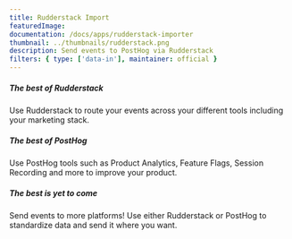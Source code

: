 ```yaml
---
title: Rudderstack Import
featuredImage:
documentation: /docs/apps/rudderstack-importer
thumbnail: ../thumbnails/rudderstack.png
description: Send events to PostHog via Rudderstack
filters: { type: ['data-in'], maintainer: official }
---
```


<Section
    divider={false}
    title="Send events to PostHog via Rudderstack to unlock the best of both platforms - open-source product analytics and a powerful open-source CDP."
    size="full"
    cols={3}
>
    <div>
        <h5>The best of Rudderstack</h5>
        <p>Use Rudderstack to route your events across your different tools including your marketing stack.</p>
    </div>
    <div>
        <h5>The best of PostHog</h5>
        <p>Use PostHog tools such as Product Analytics, Feature Flags, Session Recording and more to improve your product.</p>
    </div>
        <div>
        <h5>The best is yet to come</h5>
        <p>Send events to more platforms! Use either Rudderstack or PostHog to standardize data and send it where you want.</p>
    </div>
</Section>

<TutorialsSlider topic="rudderstack" />

<Documentation />
